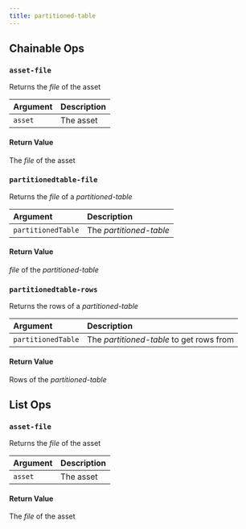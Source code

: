 ```yaml
---
title: partitioned-table
---
```

## Chainable Ops
<h3 id="asset-file"><code>asset-file</code></h3>

Returns the _file_ of the asset

| Argument | Description |
| :--- | :--- |
| `asset` | The asset |

#### Return Value
The _file_ of the asset

<h3 id="partitionedtable-file"><code>partitionedtable-file</code></h3>

Returns the _file_ of a _partitioned-table_

| Argument | Description |
| :--- | :--- |
| `partitionedTable` | The _partitioned-table_ |

#### Return Value
_file_ of the _partitioned-table_

<h3 id="partitionedtable-rows"><code>partitionedtable-rows</code></h3>

Returns the rows of a _partitioned-table_

| Argument | Description |
| :--- | :--- |
| `partitionedTable` | The _partitioned-table_ to get rows from |

#### Return Value
Rows of the _partitioned-table_


## List Ops
<h3 id="asset-file"><code>asset-file</code></h3>

Returns the _file_ of the asset

| Argument | Description |
| :--- | :--- |
| `asset` | The asset |

#### Return Value
The _file_ of the asset

